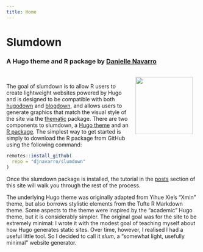 ```yaml
---
title: Home
---
```



# Slumdown

### A Hugo theme and R package by [Danielle Navarro](https://twitter.com/djnavarro)

<img src="header/slumdown.png" width="150px" style="float:right; padding:15px;">

<br>

The goal of slumdown is to allow R users to create lightweight websites powered by Hugo and is designed to be compatible with both [hugodown](https://hugodown.r-lib.org/) and [blogdown](https://bookdown.org/yihui/blogdown/), and allows users to generate graphics that match the visual style of the site via the [thematic](https://rstudio.github.io/thematic/) package. There are two components to slumdown, a [Hugo theme](https://github.com/djnavarro/hugo-slum) and an [R package](https://github.com/djnavarro/slumdown). The simplest way to get started is simply to download the R package from GitHub using the following command:

```r
remotes::install_github(
  repo = "djnavarro/slumdown"
)
```

Once the slumdown package is installed, the tutorial in the [posts](/post/) section of this site will walk you through the rest of the process.

The underlying Hugo theme was originally adapted from Yihue Xie's "Xmin" theme, but also borrows stylistic elements from the Tufte R Markdown theme. Some aspects to the theme were inspired by the "academic" Hugo theme, but it is considerably simpler. The original goal was for the site to be extremely minimal: I wrote it with the modest goal of teaching myself about how Hugo generates static sites. Over time, however, I realised I had a useful little tool. So I decided to call it *slum*, a "somewhat light, usefully minimal" website generator.

